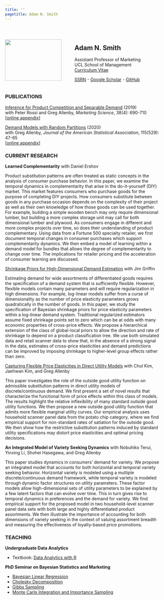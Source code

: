 ```yaml
---
title: ''
pagetitle: Adam N. Smith
---
```


<br>

:::: {style="display: flex;"}
::: {.column width="40%"}
<img src="files/adam.jpeg" style="width:90%; margin-right: 50px">
:::
  
::: {.column width="50%"}
## Adam N. Smith

Assistant Professor of Marketing\
UCL School of Management\
[Curriculum Vitae](files/Adam Smith CV.pdf)

[SSRN](https://papers.ssrn.com/sol3/cf_dev/AbsByAuth.cfm?per_id=2615768) - [Google Scholar](https://scholar.google.com/citations?user=V48pzb0AAAAJ&hl=en) - [GitHub](https://github.com/adam-n-smith)
:::
  
::::
  
### PUBLICATIONS

[Inference for Product Competition and Separable Demand](files/separabledemand.pdf) (2019) \
with Peter Rossi and Greg Allenby, *Marketing Science*, 38(4): 690-710\
[[online appendix](files/separabledemand_appendix.pdf)]

[Demand Models with Random Partitions](files/dmrp.pdf) (2020)\
with Greg Allenby, *Journal of the American Statistical Association*, 115(529): 47-65\
[[online appendix](files/dmrp_appendix.pdf)]

### CURRENT RESEARCH

**Learned Complementarity** with Daniel Ershov

Product substitution patterns are often treated as static concepts in the analysis of consumer purchase behavior. In this paper, we examine the temporal dynamics in complementarity that arise in the do-it-yourself (DIY) market. This market features consumers who purchase goods for the purpose of completing DIY projects. How consumers substitute between goods in any purchase occasion depends on the complexity of their project as well as their own knowledge of how those goods can be used together. For example, building a simple wooden bench may only require dimensional lumber, but building a more complex storage unit may call for both dimensional lumber and plywood. As consumers engage in different and more complex projects over time, so does their understanding of product complementary. Using data from a Fortune 500 specialty retailer, we first document temporal changes in consumer purchases which support complementarity dynamics. We then embed a model of learning within a demand model for bundles that allows the degree of complementarity to change over time. The implications for retailer pricing and the acceleration of consumer learning are discussed.

[Shrinkage Priors for High-Dimensional Demand Estimation](files/demandpriors.pdf) with Jim Griffin

Estimating demand for wide assortments of differentiated goods requires the specification of a demand system that is sufficiently flexible. However, flexible models contain many parameters and will require regularization in high dimensions. For example, log-linear models suffer from a curse of dimensionality as the number of price elasticity parameters grows quadratically in the number of goods. In this paper, we study the specification of Bayesian shrinkage priors for price elasticity parameters within a log-linear demand system. Traditional regularized estimators assume fixed shrinkage points set to zero which can be at odds with many economic properties of cross-price effects. We propose a hierarchical extension of the class of global-local priors to allow the direction and rate of shrinkage to depend on a product classification tree. We use both simulated data and retail scanner data to show that, in the absence of a strong signal in the data, estimates of cross-price elasticities and demand predictions can be improved by imposing shrinkage to higher-level group effects rather than zero. 

[Capturing Flexible Price Elasticities in Direct Utility Models](files/outsidegood.pdf) with Chul Kim, Jaehwan Kim, and Greg Allenby

This paper investigates the role of the outside good utility function on admissible substitution patterns in direct utility models of discrete/continuous demand. We first present a set of novel results that characterize the functional form of price effects within this class of models. The results highlight the relative inflexibility of many standard outside good utility functions. We then propose a new outside good utility function that admits more flexible marginal utility curves. Our empirical analysis uses household scanner panel data from the potato chip category, where we find empirical support for non-standard rates of satiation for the outside good. We then show how the restrictive substitution patterns induced by standard utility specifications may distort price elasticities and optimal pricing decisions.

**An Integrated Model of Variety Seeking Dynamics** with Nobuhiko Terui, Yinxing Li, Shohei Hasegawa, and Greg Allenby

This paper studies dynamics in consumers' demand for variety. We propose an integrated model that accounts for both horizontal and temporal variety seeking behavior. Horizontal variety is modeled using a multiple discrete/continuous demand framework, while temporal variety is modeled through dynamic factor structures on utility parameters. These factor models allow high-dimensional sets of utility parameters to be explained by a few latent factors that can evolve over time. This in turn gives rise to temporal dynamics in preferences and the demand for variety. We find empirical support for the proposed model in two household-level scanner panel data sets with both large and highly differentiated product assortments. We then illustrate the importance of accounting for both dimensions of variety seeking in the context of valuing assortment breadth and measuring the effectiveness of loyalty-based price promotions.

### TEACHING

**Undergraduate Data Analytics**

- Textbook: [Data Analytics with R](https://adam-n-smith.github.io/MSIN0010/)

**PhD Seminar on Bayesian Statistics and Marketing**

- [Bayesian Linear Regression](files/bayesian_regression.pdf)
- [Cholesky Decomposition](files/cholesky_decomposition.pdf)
- [Gibbs Sampling](files/gibbs_sampling.pdf)
- [Monte Carlo Integration and Importance Sampling](files/mc_integration.pdf)


